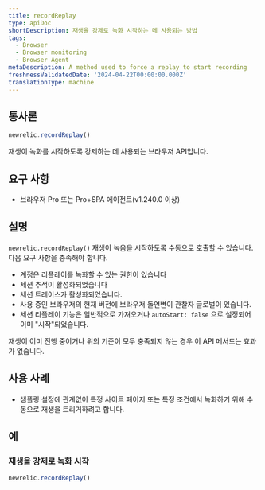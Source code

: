 ```yaml
---
title: recordReplay
type: apiDoc
shortDescription: 재생을 강제로 녹화 시작하는 데 사용되는 방법
tags:
  - Browser
  - Browser monitoring
  - Browser Agent
metaDescription: A method used to force a replay to start recording
freshnessValidatedDate: '2024-04-22T00:00:00.000Z'
translationType: machine
---
```


## 통사론

```js
newrelic.recordReplay()
```

재생이 녹화를 시작하도록 강제하는 데 사용되는 브라우저 API입니다.

## 요구 사항

* 브라우저 Pro 또는 Pro+SPA 에이전트(v1.240.0 이상)

## 설명

`newrelic.recordReplay()` 재생이 녹음을 시작하도록 수동으로 호출할 수 있습니다. 다음 요구 사항을 충족해야 합니다.

* 계정은 리플레이를 녹화할 수 있는 권한이 있습니다
* 세션 추적이 활성화되었습니다
* 세션 트레이스가 활성화되었습니다.
* 사용 중인 브라우저의 현재 버전에 브라우저 돌연변이 관찰자 글로벌이 있습니다.
* 세션 리플레이 기능은 일반적으로 가져오거나 `autoStart: false` 으로 설정되어 이미 "시작"되었습니다.

재생이 이미 진행 중이거나 위의 기준이 모두 충족되지 않는 경우 이 API 메서드는 효과가 없습니다.

## 사용 사례

* 샘플링 설정에 관계없이 특정 사이트 페이지 또는 특정 조건에서 녹화하기 위해 수동으로 재생을 트리거하려고 합니다.

## 예

### 재생을 강제로 녹화 시작

```js
newrelic.recordReplay()
```
